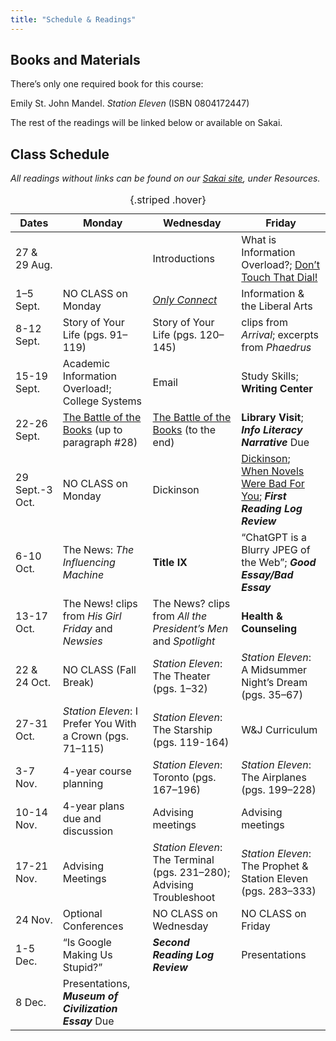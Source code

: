 ```yaml
---
title: "Schedule & Readings"
---
```


## Books and Materials

There's only one required book for this course:

Emily St. John Mandel. *Station Eleven* (ISBN 0804172447)

The rest of the readings will be linked below or available on Sakai.

## Class Schedule

*All readings without links can be found on our [Sakai site](https://sakai.washjeff.edu/), under Resources.*

Dates|Monday|Wednesday|Friday
-|---|---|---
27 & 29 Aug.||Introductions|What is Information Overload?; [Don't Touch That Dial!](https://slate.com/technology/2010/02/a-history-of-media-technology-scares-from-the-printing-press-to-facebook.html)
1–5 Sept.|NO CLASS on Monday|[*Only Connect*](https://research.ebsco.com/linkprocessor/plink?id=20e46c8b-132f-34ba-ac76-6da1f51f8b83)|Information & the Liberal Arts
8-12 Sept.|Story of Your Life (pgs. 91–119)|Story of Your Life (pgs. 120–145)|clips from *Arrival*; excerpts from *Phaedrus* 
15-19 Sept.|Academic Information Overload!; College Systems|Email|Study Skills; **Writing Center**
22-26 Sept.|[The Battle of the Books](https://en.wikisource.org/wiki/The_Battle_of_the_Books_and_Other_Short_Pieces/The_Battle_of_the_Books) (up to paragraph #28)|[The Battle of the Books](https://en.wikisource.org/wiki/The_Battle_of_the_Books_and_Other_Short_Pieces/The_Battle_of_the_Books) (to the end)|**Library Visit**; ***Info Literacy Narrative*** Due
29 Sept.-3 Oct.|NO CLASS on Monday|Dickinson|[Dickinson](https://colab.research.google.com/drive/1eWE9F39LiHHMuVbX7avMUfAyRtZlbDld?usp=sharing); [When Novels Were Bad For You](https://archive.nytimes.com/op-talk.blogs.nytimes.com/2014/09/14/when-novels-were-bad-for-you/); ***First Reading Log Review***
6-10 Oct.|The News: *The Influencing Machine*|**Title IX**|“ChatGPT is a Blurry JPEG of the Web”; ***Good Essay/Bad Essay***
13-17 Oct.|The News! clips from *His Girl Friday* and *Newsies*|The News? clips from *All the President's Men* and *Spotlight*|**Health & Counseling** 
22 & 24 Oct.|NO CLASS (Fall Break)|*Station Eleven*: The Theater (pgs. 1–32)|*Station Eleven*: A Midsummer Night's Dream (pgs. 35–67)
27-31 Oct.|*Station Eleven*: I Prefer You With a Crown (pgs. 71–115)|*Station Eleven*: The Starship (pgs. 119-164)|W&J Curriculum
3-7 Nov.|4-year course planning|*Station Eleven*: Toronto (pgs. 167–196)|*Station Eleven*: The Airplanes (pgs. 199–228)
10-14 Nov.|4-year plans due and discussion|Advising meetings|Advising meetings
17-21 Nov.|Advising Meetings|*Station Eleven*: The Terminal (pgs. 231–280); Advising Troubleshoot|*Station Eleven*: The Prophet & Station Eleven (pgs. 283–333)
24 Nov.|Optional Conferences|NO CLASS on Wednesday|NO CLASS on Friday
1-5 Dec.|"Is Google Making Us Stupid?"|***Second Reading Log Review***|Presentations
8 Dec.|Presentations, ***Museum of Civilization Essay*** Due

: {.striped .hover}